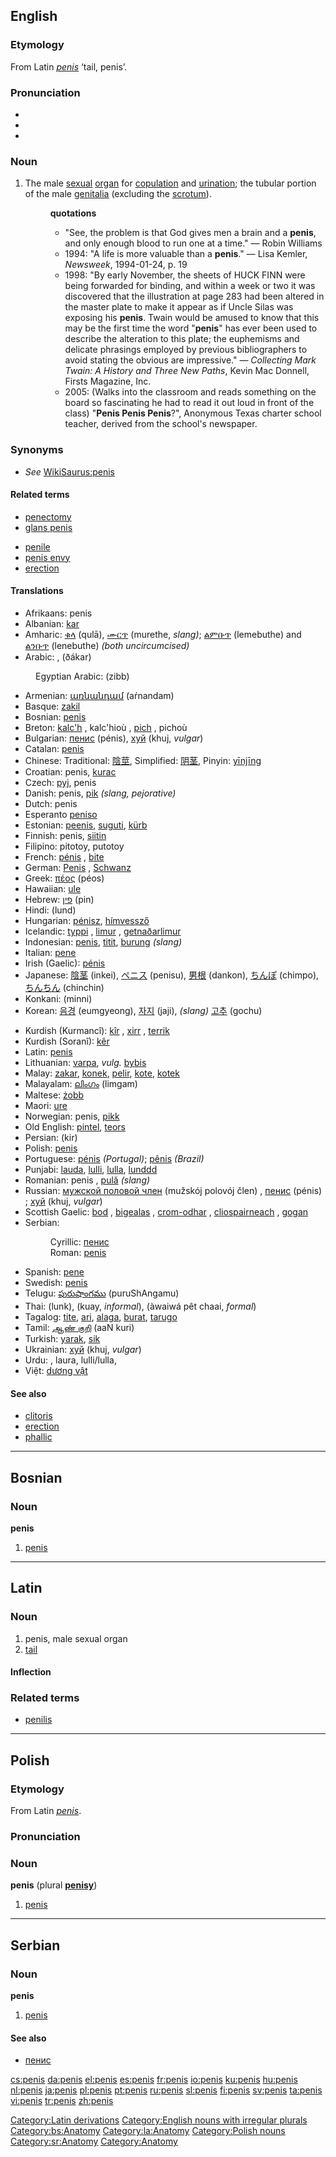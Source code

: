 {{wikipedia}}
==English==
===Etymology===
From Latin ''[[#Latin|penis]]'' ‘tail, penis’.

===Pronunciation===
*{{AHD|pē'nis, pē'nəs}}
*{{IPA|/ˈpiːnɪs/, /ˈpiːnəs/}}
*{{SAMPA|/"pi:nIs/, /"pi:n@s/}}

===Noun===

{{en-noun|es|pl2=penes}}

# The male [[sexual]] [[organ]] for [[copulation]] and [[urination]]; the tubular portion of the male [[genitalia]] (excluding the [[scrotum]]).
#:'''quotations'''
#:*"See, the problem is that God gives men a brain and a '''penis''', and only enough blood to run one at a time." &mdash; Robin Williams
#:*1994: "A life is more valuable than a '''penis'''." &mdash; Lisa Kemler, ''Newsweek'', 1994-01-24, p. 19
#:*1998: "By early November, the sheets of HUCK FINN were being forwarded for binding, and within a week or two it was discovered that the illustration at page 283 had been altered in the master plate to make it appear as if Uncle Silas was exposing his '''penis'''. Twain would be amused to know that this may be the first time the word "'''penis'''" has ever been used to describe the alteration to this plate; the euphemisms and delicate phrasings employed by previous bibliographers to avoid stating the obvious are impressive." &mdash; ''Collecting Mark Twain: A History and Three New Paths'', Kevin Mac Donnell, Firsts Magazine, Inc.
#:*2005: (Walks into the classroom and reads something on the board so fascinating he had to read it out loud in front of the class) "'''Penis Penis Penis'''?", Anonymous Texas charter school teacher, derived from the school's newspaper.

===Synonyms===
*''See'' [[WikiSaurus:penis]]

====Related terms====
{{top}}
*[[penectomy]]
*[[glans penis]]
{{mid}}
*[[penile]]
*[[penis envy]]
*[[erection]]
{{bottom}}

====Translations====
{{top}}
*Afrikaans: penis
*Albanian: [[kar]] {{m}}
*Amharic: [[ቁላ]] (qulā), [[ሙርጥ]] (murethe, ''slang)''; [[ልምቡጥ]] (lemebuthe) and [[ልንቡጥ]] (lenebuthe) ''(both uncircumcised)''
*Arabic: {{ARchar|[[قضيب]]}} {{Unicode|(qaɖí:b)}} {{m}}, {{ARchar|[[ذكر]]}} (ðákar) {{m}}
:Egyptian Arabic: {{ARchar|[[زب]]}} (zibb)
*Armenian: [[առնանդամ]] (aŕnandam)
*Basque: [[zakil]]
*Bosnian: [[penis#Bosnian|penis]] {{m}}
*Breton: [[kalc'h]] {{m}}, kalc'hioù {{p}}, [[pich]] {{m}}, pichoù {{p}}
*Bulgarian: [[пенис]] (pénis), [[хуй]] (khuj, ''vulgar'')
*Catalan: [[penis#Catalan|penis]] {{m}}
*Chinese: Traditional: [[陰莖]], Simplified: [[阴茎]], Pinyin: [[yīnjīng]]
*Croatian: penis, [[kurac]]
*Czech: [[pyj]], penis
*Danish: penis, [[pik]] ''(slang, pejorative)''
*Dutch: penis
*Esperanto [[peniso]]
*Estonian: [[peenis]], [[suguti]], [[kürb]]
*Finnish: penis, [[siitin]]
*Filipino: pitotoy, putotoy
*French: [[pénis]] {{m}}, [[bite#French|bite]] {{m}}
*German: [[Penis#German|Penis]] {{m}}, [[Schwanz]] {{m}}
*Greek: [[πέος]] (péos) {{n}}
*Hawaiian: [[ule]]
*Hebrew: [[פין]] (pin)
*Hindi: (lund)
*Hungarian: [[pénisz]], [[hímvessző]]
*Icelandic: [[typpi]] {{n}}, [[limur]] {{m}}, [[getnaðarlimur]] {{m}}
*Indonesian: [[penis#Indonesian|penis]], [[titit]], [[burung]] ''(slang)''
*Italian: [[pene]] {{m}}
*Irish (Gaelic): [[pénis]]
*Japanese: [[陰茎]] (inkei), [[ペニス]] (penisu), [[男根]] (dankon), [[ちんぽ]] (chimpo), [[ちんちん]] (chinchin)
*Konkani: (minni)
*Korean: [[음경]] (eumgyeong), [[자지]] (jaji), ''(slang)'' [[고추]] (gochu)
{{mid}}
*Kurdish (Kurmancî): [[kîr]] {{m}}, [[xirr]] {{m}}, [[terrik]] {{m}}
*Kurdish (Soranî): [[kêr]]
*Latin: [[penis#Latin|penis]] {{m}}
*Lithuanian: [[varpa]], ''vulg.'' [[bybis]]
*Malay: [[zakar]], [[konek]], [[pelir]], [[kote]], [[kotek]]
*Malayalam: [[ലിംഗം]] (limgam)
*Maltese: [[żobb]]
*Maori: [[ure]]
*Norwegian: penis, [[pikk]]
*Old English: [[pintel]], [[teors]]
*Persian: {{FAchar|[[کیر]]}} (kir)
*Polish: [[#Polish|penis]] {{m}}
*Portuguese: [[pénis]] {{m}} ''(Portugal)''; [[pênis]] {{m}} ''(Brazil)''
*Punjabi: {{URchar|[[لن]]}} {{Unicode|(lun)}} {{m}} [[lauda]], [[lulli]], [[lulla]], [[lunddd]]
*Romanian: penis {{m}}, [[pulă]] ''(slang)''
*Russian: [[мужской половой член]] (mužskój polovój člen) {{m}}, [[пенис]] (pénis) {{m}}; [[хуй]] (khuj, ''vulgar'')
*Scottish Gaelic: [[bod#Scottish Gaelic|bod]] {{m}}, [[bigealas]] {{m}}, [[crom-odhar]] {{m}}, [[cliospairneach]] {{m}}, [[gogan]] {{m}}
*Serbian:
*:Cyrillic: [[пенис#Serbian|пенис]] {{m}}
*:Roman: [[penis#Serbian|penis]] {{m}}
*Spanish: [[pene]] {{m}}
*Swedish: [[penis#Swedish|penis]] {{m}}
*Telugu: [[పురుషాంగము]] (puruShAngamu)
*Thai: {{THchar|[[ลึงค์]]}} (lunk), {{THchar|[[ควย]]}} (kuay, ''informal''), {{THchar|[[อวัยวะเพศชาย]]}} (àwaiwá pêt chaai, ''formal'')
*Tagalog: [[tite]], [[ari]], [[alaga]], [[burat]], [[tarugo]]
*Tamil: [[ஆண் குறி]] (aaN kuri)
*Turkish: [[yarak]], [[sik]]
*Ukrainian: [[хуй]] (khuj, ''vulgar'') {{m}}
*Urdu: {{URchar|[[لند]]}} {{Unicode|(lund, ''vulgar'')}} {{m}}, laura, lulli/lulla, 
*Việt: [[dương vật]]
{{bottom}}

====See also====
*[[clitoris]]
*[[erection]]
*[[phallic]]

----

==Bosnian==
===Noun===
'''penis''' {{m}} {{s}}
#[[penis#English|penis]]

----

==Latin==
===Noun===
{{la-noun|penis|penis|penis|m|third}}

# penis, male sexual organ
# [[tail]]

====Inflection====
{{la-decl-3rd|M|penis|pen}}

===Related terms===
*[[penilis]]

----

==Polish==
===Etymology===
From Latin ''[[#Latin|penis]]''.

===Pronunciation===
{{IPA|/ˈpɛnis/}}

===Noun===
'''penis''' {{m}} (plural '''[[penisy]]''')

# [[#English|penis]]

----

==Serbian==
===Noun===
'''penis''' {{m}} {{s}}
#[[penis#English|penis]]
====See also====
*[[пенис#Serbian|пенис]]

[[Category:Latin derivations]]
[[Category:English nouns with irregular plurals]]
[[Category:bs:Anatomy]]
[[Category:la:Anatomy]]
[[Category:Polish nouns]]
[[Category:sr:Anatomy]]
[[Category:Anatomy]]

[[cs:penis]]
[[da:penis]]
[[el:penis]]
[[es:penis]]
[[fr:penis]]
[[io:penis]]
[[ku:penis]]
[[hu:penis]]
[[nl:penis]]
[[ja:penis]]
[[pl:penis]]
[[pt:penis]]
[[ru:penis]]
[[sl:penis]]
[[fi:penis]]
[[sv:penis]]
[[ta:penis]]
[[vi:penis]]
[[tr:penis]]
[[zh:penis]]